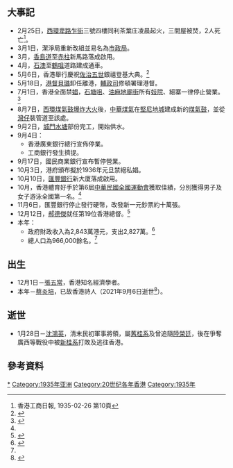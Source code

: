 {{HKYearTOC|1935}}											
{{C20YearInTopic|1935年}}											
{{香港歷史}}

==大事記==
*2月25日，[[西環|西環]][[卑路乍街|卑路乍街]]三號四樓同利茶葉庄凌晨起火，三間屋被焚，2人死亡<ref>香港工商日報, 1935-02-26 第10頁</ref>。
*3月1日，潔淨局重新改組並易名為[[市政局|市政局]]。
*3月，[[香島道|香島道]]至[[赤柱|赤柱]]新馬路落成啟用。
*4月，[[石澳|石澳]]至[[鶴咀|鶴咀]]道路建成通車。
*5月6日，香港舉行慶祝[[佐治五世|佐治五世]]銀禧登基大典。<ref>{{cite news | title=英皇銀禧會景巡游紀 |url= |publisher=[[工商日報|工商日報]]第三張第一版 |date=1935年5月7日 }}{{zh-hant}}</ref>
*5月18日，[[港督|港督]][[貝璐|貝璐]]卸任離港，[[輔政司|輔政司]]修頓署理港督。
*7月1日，香港全面禁[[娼|娼]]，[[石塘咀|石塘咀]]、[[油麻地|油麻地]][[廟街_(香港)|廟街]]所有[[妓院|妓院]]、細寨一律停止營業。<ref name="香港6000年">{{cite book |author=湯開建 蕭國健 陳佳榮 |year=1998年 |title=《香港6000年（遠古－1997）》 |page=頁466 |publisher=麒麟書業有限公司 |quote= |isbn=9622321232}}{{zh-hant}}</ref>
*8月7日，[[西環煤氣鼓爆炸大火|西環煤氣鼓爆炸大火]]後，[[中華煤氣|中華煤氣]]在[[堅尼地城|堅尼地城]]建成新的[[煤氣鼓|煤氣鼓]]，並從[[灣仔|灣仔]]裝管道至該處。
*9月2日，[[城門水塘|城門水塘]]部份完工，開始供水。
*9月4日：
**香港廣東銀行總行宣佈停業。
**工商銀行發生擠提。
*9月17日，國民商業銀行宣布暫停營業。
*10月3日，港府頒布擬於1936年元旦禁絕私娼。
*10月10日，[[匯豐銀行|匯豐銀行]]新大廈落成啟用。
*10月，香港體育好手於第6屆[[中華民國全國運動會|中華民國全國運動會]]獲取佳績，分別獲得男子及女子游泳全國第一名。<ref name="香港6000年"/>
*11月6日，匯豐銀行停止發行硬幣，改發新一元鈔票約十萬張。
*12月12日，[[郝德傑|郝德傑]]就任第19位香港總督。<ref>{{cite news | title=新港督昨日到港履新 即日宣誓就職 在公民大會有重要演詞 |url= |publisher=[[工商日報|工商日報]]第三張第一版 |date=1935年12月13日 }}{{zh-hant}}</ref>
*本年：
**政府財政收入為2,843萬港元，支出2,827萬。<ref name="香港6000年B">{{cite book |author=湯開建 蕭國健 陳佳榮 |year=1998年 |title=《香港6000年（遠古－1997）》 |page=頁467 |publisher=麒麟書業有限公司 |quote= |isbn=9622321232}}{{zh-hant}}</ref>
**總人口為966,000餘名。<ref name="香港6000年B"/>

== 出生 ==
*12月1日－[[張五常|張五常]]，香港知名經濟學者。
*本年－[[蔡炎培|蔡炎培]]，已故香港詩人（2021年9月6日逝世<ref>{{cite news|url=https://www.thestandnews.com/culture/%E9%A6%99%E6%B8%AF%E8%A9%A9%E4%BA%BA%E8%94%A1%E7%82%8E%E5%9F%B9%E9%80%9D%E4%B8%96-%E4%BA%AB%E5%B9%B4-86-%E6%AD%B2|title=香港詩人蔡炎培逝世 享年86歲|publisher=[[立場新聞|立場新聞]]|date=2021-09-06|accessdate=2021-09-06|archive-date=2021-09-06|archive-url=https://web.archive.org/web/20210906050945/https://www.thestandnews.com/culture/%E9%A6%99%E6%B8%AF%E8%A9%A9%E4%BA%BA%E8%94%A1%E7%82%8E%E5%9F%B9%E9%80%9D%E4%B8%96-%E4%BA%AB%E5%B9%B4-86-%E6%AD%B2|dead-url=no}}</ref>）。

== 逝世 ==
*1月28日－[[沈鴻英|沈鴻英]]，清末民初軍事將領，屬[[舊桂系|舊桂系]]及曾追隨[[陸榮廷|陸榮廷]]，後在爭奪廣西等戰役中被[[新桂系|新桂系]]打敗及逃往香港。

==參考資料==
{{Reflist|2}}

[[Category:香港1935年|*]]
[[Category:1935年亚洲|Category:1935年亚洲]]
[[Category:20世纪各年香港|Category:20世纪各年香港]]
[[Category:1935年|Category:1935年]]